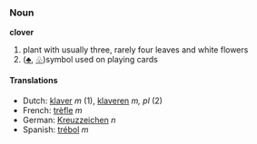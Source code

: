 ===Noun===
'''clover'''

#plant with usually three, rarely four leaves and white flowers
#([[♣]], [[♧]])symbol used on playing cards

====Translations====
*Dutch: [[klaver]] ''m'' (1), [[klaveren]] ''m, pl'' (2)
*French: [[trèfle]] ''m''
*German: [[Kreuz]][[zeichen]] ''n''
*Spanish: [[trébol]] ''m''